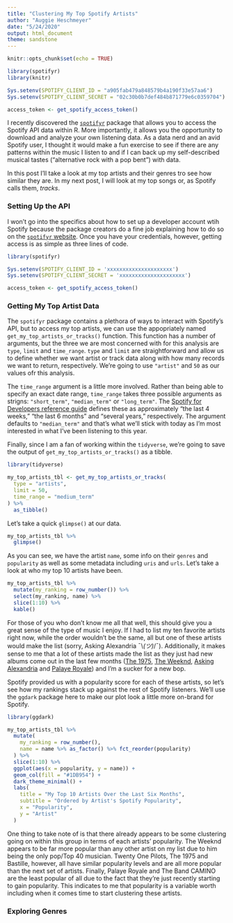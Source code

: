 ```yaml
---
title: "Clustering My Top Spotify Artists"
author: "Auggie Heschmeyer"
date: "5/24/2020"
output: html_document
theme: sandstone
---
```


```r
knitr::opts_chunk$set(echo = TRUE)

library(spotifyr)
library(knitr)

Sys.setenv(SPOTIFY_CLIENT_ID = "a905fab479a848579b4a190f33e57aa6")
Sys.setenv(SPOTIFY_CLIENT_SECRET = "02c30b0b7def484b871779e6c0359704")

access_token <- get_spotify_access_token()
```

I recently discovered the [`spotifyr`](https://www.rcharlie.com/spotifyr/) package that allows you to access the Spotify API data within R. More importantly, it allows you the opportunity to download and analyze your own listening data. As a data nerd and an avid Spotify user, I thought it would make a fun exercise to see if there are any patterns within the music I listen to and if I can back up my self-described musical tastes ("alternative rock with a pop bent") with data.

In this post I'll take a look at my top artists and their genres tro see how similar they are. In my next post, I will look at my top songs or, as Spotify calls them, *tracks*.

### Setting Up the API

I won't go into the specifics about how to set up a developer account wtih Spotify because the package creators do a fine job explaining how to do so on the [`spotifyr` website](https://www.rcharlie.com/spotifyr/). Once you have your credentials, however, getting access is as simple as three lines of code.

```r
library(spotifyr)

Sys.setenv(SPOTIFY_CLIENT_ID = 'xxxxxxxxxxxxxxxxxxxxx')
Sys.setenv(SPOTIFY_CLIENT_SECRET = 'xxxxxxxxxxxxxxxxxxxxx')

access_token <- get_spotify_access_token()
```

### Getting My Top Artist Data

The `spotifyr` package contains a plethora of ways to interact with Spotify's API, but to access my top artists, we can use the appopriately named `get_my_top_artists_or_tracks()` function. This function has a number of arguments, but the three we are most concerned with for this analysis are `type`, `limit` and `time_range`. `type` and `limit` are straightforward and allow us to define whether we want artist or track data along with how many records we want to return, respectively. We're going to use `"artist"` and `50` as our values ofr this analysis.

The `time_range` argument is a little more involved. Rather than being able to specify an exact date range, `time_range` takes three possible arguments as strigns: `"short_term"`, `"median_term"` or `"long_term"`. The [Spotify for Developers reference guide](https://developer.spotify.com/documentation/web-api/reference/personalization/get-users-top-artists-and-tracks/) defines these as approximately "the last 4 weeks," "the last 6 months" and "several years," respectively. The argument defaults to `"median_term"` and that's what we'll stick with today as I'm most interested in what I've been listening to this year.

Finally, since I am a fan of working within the `tidyverse`, we're going to save the output of `get_my_top_artists_or_tracks()` as a tibble.

```r
library(tidyverse)

my_top_artists_tbl <- get_my_top_artists_or_tracks(
  type = "artists",
  limit = 50,
  time_range = "medium_term"
) %>% 
  as_tibble()
```

Let's take a quick `glimpse()` at our data.

```r
my_top_artists_tbl %>% 
  glimpse()
```

As you can see, we have the artist `name`, some info on their `genres` and `popularity` as well as some metadata including `uris` and `urls`. Let's take a look at who my top 10 artists have been.

```r
my_top_artists_tbl %>% 
  mutate(my_ranking = row_number()) %>% 
  select(my_ranking, name) %>% 
  slice(1:10) %>% 
  kable()
```

For those of you who don't know me all that well, this should give you a great sense of the type of music I enjoy. If I had to list my ten favorite artists right now, while the order wouldn't be the same, all but one of these artists would make the list (sorry, Asking Alexandria ¯\\_(ツ)_/¯). Additionally, it makes sense to me that a lot of these artists made the list as they just had new albums come out in the last few months ([The 1975](https://open.spotify.com/album/0o5xjCboti8vXhdoUG9LYi), [The Weeknd](https://open.spotify.com/album/1wSmi4DMuPu5fG7xtyspT2), [Asking Alexandria](https://open.spotify.com/album/5VKKXDvYuJmRc2UQHCwNQK) and [Palaye Royale](https://open.spotify.com/album/3J4E2dsY59qa56c3zm9ThZ)) and I'm a sucker for a new bop.

Spotify provided us with a popularity score for each of these artists, so let's see how my rankings stack up against the rest of Spotify listeners. We'll use the `ggdark` package here to make our plot look a little more on-brand for Spotify.

```r
library(ggdark)

my_top_artists_tbl %>% 
  mutate(
    my_ranking = row_number(),
    name = name %>% as_factor() %>% fct_reorder(popularity)
  ) %>% 
  slice(1:10) %>% 
  ggplot(aes(x = popularity, y = name)) +
  geom_col(fill = "#1DB954") +
  dark_theme_minimal() +
  labs(
    title = "My Top 10 Artists Over the Last Six Months",
    subtitle = "Ordered by Artist's Spotify Popularity",
    x = "Popularity",
    y = "Artist"
  )
```

One thing to take note of is that there already appears to be some clustering going on within this group in terms of each artists' popularity. The Weeknd appears to be far more popular than any other artist on my list due to him being the only pop/Top 40 musician. Twenty One Pilots, The 1975 and Bastille, however, all have similar popularity levels and are all more popular than the next set of artists. Finally, Palaye Royale and The Band CAMINO are the least popular of all due to the fact that they're just recently starting to gain popularity. This indicates to me that popularity is a variable worth including when it comes time to start clustering these artists.

### Exploring Genres
